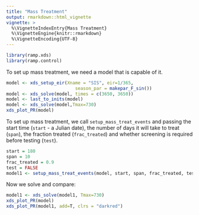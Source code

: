 ```yaml
---
title: "Mass Treatment"
output: rmarkdown::html_vignette
vignette: >
  %\VignetteIndexEntry{Mass Treatment}
  %\VignetteEngine{knitr::rmarkdown}
  %\VignetteEncoding{UTF-8}
---
```


```r
library(ramp.xds)
library(ramp.control)
```

To set up mass treatment, we need a model that is capable of it. 

```r
model <- xds_setup_eir(Xname = "SIS", eir=1/365, 
                          season_par = makepar_F_sin()) 
model <- xds_solve(model, times = c(3650, 3650))
model <- last_to_inits(model) 
model <- xds_solve(model,Tmax=730)
xds_plot_PR(model)
```

To set up mass treatment, we call `setup_mass_treat_events` and passing the start time (`start` - a Julian date), the number of days it will take to treat (`span`), the fraction treated (`frac_treated`) and whether screening is required before testing (`test`). 

```r
start = 180
span = 10 
frac_treated = 0.9
test = FALSE 
model1 <- setup_mass_treat_events(model, start, span, frac_treated, test)
```

Now we solve and compare:

```r
model1 <- xds_solve(model1, Tmax=730)
xds_plot_PR(model)
xds_plot_PR(model1, add=T, clrs = "darkred")
```

